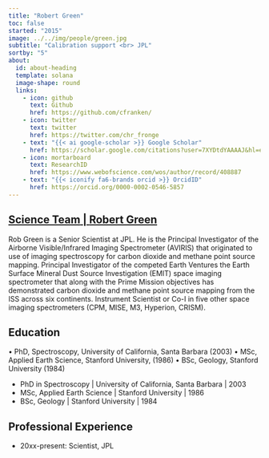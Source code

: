 ```yaml
---
title: "Robert Green"
toc: false
started: "2015"
image: ../../img/people/green.jpg
subtitle: "Calibration support <br> JPL"
sortby: "5"
about:
  id: about-heading
  template: solana
  image-shape: round
  links:
    - icon: github
      text: Github
      href: https://github.com/cfranken/
    - icon: twitter
      text: twitter
      href: https://twitter.com/chr_fronge
    - text: "{{< ai google-scholar >}} Google Scholar"
      href: https://scholar.google.com/citations?user=7XYDtdYAAAAJ&hl=en 
    - icon: mortarboard
      text: ResearchID
      href: https://www.webofscience.com/wos/author/record/408887
    - text: "{{< iconify fa6-brands orcid >}} OrcidID"
      href: https://orcid.org/0000-0002-0546-5857 
---
```


::::: {.container} 

::: {.listing-header}
## [**Science Team** | **Robert Green**](../../team.qmd#science-team)
::::

:::: {#about-heading}
::: {.about-section} 

Rob Green is a Senior Scientist at JPL. He is the Principal Investigator of the Airborne Visible/Infrared Imaging Spectrometer (AVIRIS) that originated to use of imaging spectroscopy for carbon dioxide and methane point source mapping. Principal Investigator of the competed Earth Ventures the Earth Surface Mineral Dust Source Investigation (EMIT) space imaging spectrometer that along with the Prime Mission objectives has demonstrated carbon dioxide and methane point source mapping from the ISS across six continents. Instrument Scientist or Co-I in five other space imaging spectrometers (CPM, MISE, M3, Hyperion, CRISM).


## Education

• PhD, Spectroscopy, University of California, Santa Barbara (2003) • MSc, Applied Earth Science, Stanford University, (1986)
• BSc, Geology, Stanford University (1984)

- [PhD in Spectroscopy]{.fw-bold} | University of California, Santa Barbara | 2003
- [MSc, Applied Earth Science ]{.fw-bold} | Stanford University  | 1986
- [BSc, Geology ]{.fw-bold} | Stanford University  | 1984

## Professional Experience

- [20xx-present:]{.fw-bold} Scientist, JPL

:::
::::
:::::

